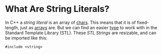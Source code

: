 # What Are String Literals?

In C++ a _string literal_ is an array of 
[chars](/fundamental-data-types-in-cpp). This means
that it is of fixed-length, just as [arrays](/what-is-an-array)
are. But we can find an easier [type](/what-is-a-data-type)
to work with in the Standard Template Library (STL).
These _STL Strings_ are resizable, and can be imported like this:
```
#include <string>
```